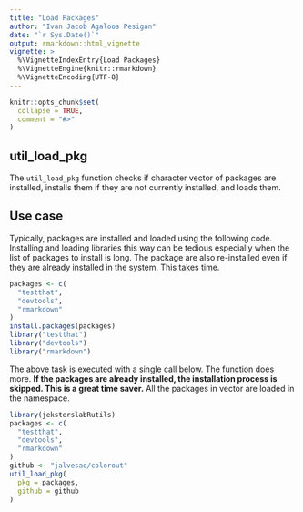 ```yaml
---
title: "Load Packages"
author: "Ivan Jacob Agaloos Pesigan"
date: "`r Sys.Date()`"
output: rmarkdown::html_vignette
vignette: >
  %\VignetteIndexEntry{Load Packages}
  %\VignetteEngine{knitr::rmarkdown}
  %\VignetteEncoding{UTF-8}
---
```


```r
knitr::opts_chunk$set(
  collapse = TRUE,
  comment = "#>"
)
```

## util_load_pkg

The `util_load_pkg` function
checks if character vector of packages are installed,
installs them if they are not currently installed,
and loads them.

## Use case

Typically,
packages are installed and loaded using the following code.
Installing and loading libraries this way can be tedious
especially when the list of packages to install is long.
The package are also re-installed
even if they are already installed in the system.
This takes time.

```r
packages <- c(
  "testthat",
  "devtools",
  "rmarkdown"
)
install.packages(packages)
library("testthat")
library("devtools")
library("rmarkdown")
```

The above task is executed with a single call below.
The function does more.
**If the packages are already installed,
the installation process is skipped.
This is a great time saver.**
All the packages in vector are loaded in the namespace.

```r
library(jeksterslabRutils)
packages <- c(
  "testthat",
  "devtools",
  "rmarkdown"
)
github <- "jalvesaq/colorout"
util_load_pkg(
  pkg = packages,
  github = github
)
```


